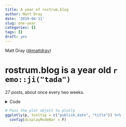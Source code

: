 ```yaml
---
title: A year of rostrum.blog
author: Matt Dray
date: '2019-04-11'
slug: one-year
categories: []
tags: []
draft: yes
---
```


Matt Dray ([\@mattdray](https://www.twitter.com/mattdray))

# rostrum.blog is a year old `r emo::ji("tada")`

27 posts, about once every two weeks.

<details><summary>Code</summary>
```r
# Load packages
library(dplyr)  # data manipulation
library(rvest)  # web scrape
library(stringr)  # string manipulation
library(lubridate)  # deal with dates
library(ggplot2)  # plots
library(plotly)  # interactive plots

# Scrape the rostrum.blog home page
html <- read_html("https://rostrum.blog/")

# Extract the post titles
title <- html %>%
  html_nodes(".archive-item-link") %>%
  html_text()

# Extract the post dates
date <- html %>%
  html_nodes(".archive-item-date") %>%
  html_text() %>%
  str_replace_all("\n|[:space:]", "")

# Dataframe of titles and dates
posts <- tibble(title = title, publish_date = date) %>% 
  mutate(publish_date = ymd(date)) %>% 
  arrange(publish_date)

# Create plot object
p <- posts %>%
  mutate(count = 1) %>%   # dummy to indicate a post was made
  ggplot(aes(x = publish_date, y = count, label = title)) +
  geom_point(color = "#1D8016") +
  theme_void() +  # strip plot elements
  theme(panel.grid = element_blank())  # to stop plotly rendering grid

# Pass the plot object to plotly (actually performed outside this code chunk)
# ggplotly(p, tooltip = c("publish_date", "title")) %>%
#   config(displayModeBar = F)

# Print session info
xfun::session_info()
```
</details>

```r
# Pass the plot object to plotly
ggplotly(p, tooltip = c("publish_date", "title")) %>%
  config(displayModeBar = F)
```